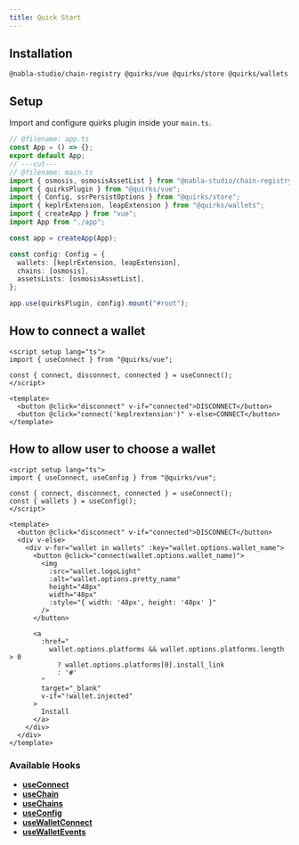 ```yaml
---
title: Quick Start
---
```


## Installation

```package-install
@nabla-studio/chain-registry @quirks/vue @quirks/store @quirks/wallets
```

## Setup

Import and configure quirks plugin inside your `main.ts`.

```ts twoslash
// @filename: app.ts
const App = () => {};
export default App;
// ---cut---
// @filename: main.ts
import { osmosis, osmosisAssetList } from "@nabla-studio/chain-registry";
import { quirksPlugin } from "@quirks/vue";
import { Config, ssrPersistOptions } from "@quirks/store";
import { keplrExtension, leapExtension } from "@quirks/wallets";
import { createApp } from "vue";
import App from "./app";

const app = createApp(App);

const config: Config = {
  wallets: [keplrExtension, leapExtension],
  chains: [osmosis],
  assetsLists: [osmosisAssetList],
};

app.use(quirksPlugin, config).mount("#root");
```

## How to connect a wallet

```vue twoslash
<script setup lang="ts">
import { useConnect } from "@quirks/vue";

const { connect, disconnect, connected } = useConnect();
</script>

<template>
  <button @click="disconnect" v-if="connected">DISCONNECT</button>
  <button @click="connect('keplrextension')" v-else>CONNECT</button>
</template>
```

## How to allow user to choose a wallet

```vue twoslash
<script setup lang="ts">
import { useConnect, useConfig } from "@quirks/vue";

const { connect, disconnect, connected } = useConnect();
const { wallets } = useConfig();
</script>

<template>
  <button @click="disconnect" v-if="connected">DISCONNECT</button>
  <div v-else>
    <div v-for="wallet in wallets" :key="wallet.options.wallet_name">
      <button @click="connect(wallet.options.wallet_name)">
        <img
          :src="wallet.logoLight"
          :alt="wallet.options.pretty_name"
          height="48px"
          width="48px"
          :style="{ width: '48px', height: '48px' }"
        />
      </button>

      <a
        :href="
          wallet.options.platforms && wallet.options.platforms.length > 0
            ? wallet.options.platforms[0].install_link
            : '#'
        "
        target="_blank"
        v-if="!wallet.injected"
      >
        Install
      </a>
    </div>
  </div>
</template>
```

### Available Hooks

- **[useConnect](./hooks/use-connect)**
- **[useChain](./hooks/use-chain)**
- **[useChains](./hooks/use-chains)**
- **[useConfig](./hooks/use-config)**
- **[useWalletConnect](./hooks/use-wallet-connect)**
- **[useWalletEvents](./hooks/use-wallet-events)**

